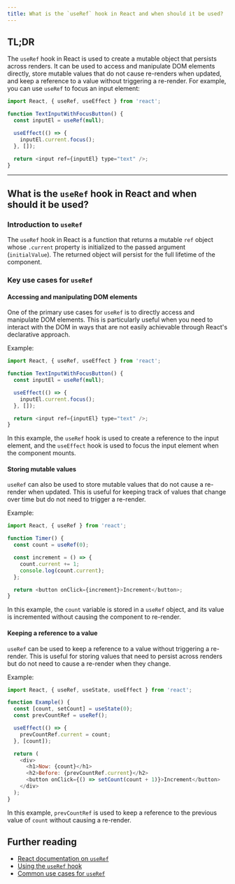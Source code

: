 ```yaml
---
title: What is the `useRef` hook in React and when should it be used?
---
```


## TL;DR

The `useRef` hook in React is used to create a mutable object that persists across renders. It can be used to access and manipulate DOM elements directly, store mutable values that do not cause re-renders when updated, and keep a reference to a value without triggering a re-render. For example, you can use `useRef` to focus an input element:

```javascript
import React, { useRef, useEffect } from 'react';

function TextInputWithFocusButton() {
  const inputEl = useRef(null);

  useEffect(() => {
    inputEl.current.focus();
  }, []);

  return <input ref={inputEl} type="text" />;
}
```

---

## What is the `useRef` hook in React and when should it be used?

### Introduction to `useRef`

The `useRef` hook in React is a function that returns a mutable `ref` object whose `.current` property is initialized to the passed argument (`initialValue`). The returned object will persist for the full lifetime of the component.

### Key use cases for `useRef`

#### Accessing and manipulating DOM elements

One of the primary use cases for `useRef` is to directly access and manipulate DOM elements. This is particularly useful when you need to interact with the DOM in ways that are not easily achievable through React's declarative approach.

Example:

```javascript
import React, { useRef, useEffect } from 'react';

function TextInputWithFocusButton() {
  const inputEl = useRef(null);

  useEffect(() => {
    inputEl.current.focus();
  }, []);

  return <input ref={inputEl} type="text" />;
}
```

In this example, the `useRef` hook is used to create a reference to the input element, and the `useEffect` hook is used to focus the input element when the component mounts.

#### Storing mutable values

`useRef` can also be used to store mutable values that do not cause a re-render when updated. This is useful for keeping track of values that change over time but do not need to trigger a re-render.

Example:

```javascript
import React, { useRef } from 'react';

function Timer() {
  const count = useRef(0);

  const increment = () => {
    count.current += 1;
    console.log(count.current);
  };

  return <button onClick={increment}>Increment</button>;
}
```

In this example, the `count` variable is stored in a `useRef` object, and its value is incremented without causing the component to re-render.

#### Keeping a reference to a value

`useRef` can be used to keep a reference to a value without triggering a re-render. This is useful for storing values that need to persist across renders but do not need to cause a re-render when they change.

Example:

```javascript
import React, { useRef, useState, useEffect } from 'react';

function Example() {
  const [count, setCount] = useState(0);
  const prevCountRef = useRef();

  useEffect(() => {
    prevCountRef.current = count;
  }, [count]);

  return (
    <div>
      <h1>Now: {count}</h1>
      <h2>Before: {prevCountRef.current}</h2>
      <button onClick={() => setCount(count + 1)}>Increment</button>
    </div>
  );
}
```

In this example, `prevCountRef` is used to keep a reference to the previous value of `count` without causing a re-render.

## Further reading

- [React documentation on `useRef`](https://reactjs.org/docs/hooks-reference.html#useref)
- [Using the `useRef` hook](https://reactjs.org/docs/hooks-faq.html#is-there-something-like-instance-variables)
- [Common use cases for `useRef`](https://dev.to/kirubelkinfe/mastering-useref-in-react-with-typescript-4-different-use-cases-for-useref-2a87)
